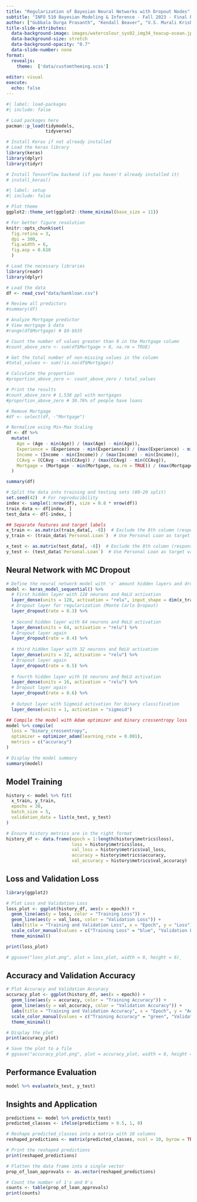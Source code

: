 ```yaml
---
title: "Regularization of Bayesian Neural Networks with Dropout Nodes"
subtitle: "INFO 510 Bayesian Modeling & Inference - Fall 2023 - Final Project"
author: ["Gubbala Durga Prasanth", "Kendall Beaver", "V.S. Murali Krishna Chittlu"]
title-slide-attributes:
  data-background-image: images/watercolour_sys02_img34_teacup-ocean.jpg
  data-background-size: stretch
  data-background-opacity: "0.7"
  data-slide-number: none
format:
  revealjs:
    theme:  ['data/customtheming.scss']
  
editor: visual
execute:
  echo: false
---
```


```r
#| label: load-packages
#| include: false

# Load packages here
pacman::p_load(tidymodels,
               tidyverse)

# Install Keras if not already installed
# Load the keras library
library(keras)
library(dplyr)
library(tidyr)

# Install TensorFlow backend (if you haven't already installed it)
# install_keras()

```

```r
#| label: setup
#| include: false

# Plot theme
ggplot2::theme_set(ggplot2::theme_minimal(base_size = 11))

# For better figure resolution
knitr::opts_chunk$set(
  fig.retina = 3, 
  dpi = 300, 
  fig.width = 6, 
  fig.asp = 0.618 
  )
```

```r
# Load the necessary libraries
library(readr)
library(dplyr)

# Load the data
df <- read_csv("data/bankloan.csv")

# Review all predictors
#summary(df)

# Analyze Mortgage predictor
# View mortgage $ data
#range(df$Mortgage) # $0-$635

# Count the number of values greater than 0 in the Mortgage column
#count_above_zero <- sum(df$Mortgage > 0, na.rm = TRUE)

# Get the total number of non-missing values in the column
#total_values <- sum(!is.na(df$Mortgage))

# Calculate the proportion
#proportion_above_zero <- count_above_zero / total_values

# Print the results
#count_above_zero # 1,538 ppl with mortgages
#proportion_above_zero # 30.76% of people have loans

# Remove Mortgage
#df <- select(df, -"Mortgage")

# Normalize using Min-Max Scaling
df <- df %>%
  mutate(
    Age = (Age - min(Age)) / (max(Age) - min(Age)),
    Experience = (Experience - min(Experience)) / (max(Experience) - min(Experience)),
    Income = (Income - min(Income)) / (max(Income) - min(Income)),
    CCAvg = (CCAvg - min(CCAvg)) / (max(CCAvg) - min(CCAvg)),
    Mortgage = (Mortgage - min(Mortgage, na.rm = TRUE)) / (max(Mortgage, na.rm = TRUE) - min(Mortgage, na.rm = TRUE))
  )

summary(df)
```

```r
# Split the data into training and testing sets (80-20 split)
set.seed(42)  # For reproducibility
index <- sample(1:nrow(df), size = 0.8 * nrow(df))
train_data <- df[index, ]
test_data <- df[-index, ]

## Separate features and target labels
x_train <- as.matrix(train_data[, -8])  # Exclude the 8th column (response variable, Personal Loan)
y_train <- (train_data$`Personal.Loan`)  # Use Personal Loan as target variable (0 or 1)

x_test <- as.matrix(test_data[, -8])  # Exclude the 8th column (response variable, Personal Loan)
y_test <- (test_data$`Personal.Loan`)  # Use Personal Loan as target variable (0 or 1)
```

## Neural Network with MC Dropout

```r
# Define the neural network model with 'x' amount hidden layers and dropout
model <- keras_model_sequential() %>%
  # First hidden layer with 128 neurons and ReLU activation
  layer_dense(units = 128, activation = "relu", input_shape = dim(x_train)[2]) %>%
  # Dropout layer for regularization (Monte Carlo Dropout)
  layer_dropout(rate = 0.3) %>%
  
  # Second hidden layer with 64 neurons and ReLU activation
  layer_dense(units = 64, activation = "relu") %>%
  # Dropout layer again
  layer_dropout(rate = 0.4) %>%
  
  # third hidden layer with 32 neurons and ReLU activation
  layer_dense(units = 32, activation = "relu") %>%
  # Dropout layer again
  layer_dropout(rate = 0.5) %>%
  
  # fourth hidden layer with 16 neurons and ReLU activation
  layer_dense(units = 16, activation = "relu") %>%
  # Dropout layer again
  layer_dropout(rate = 0.6) %>%
  
  # Output layer with Sigmoid activation for binary classification
  layer_dense(units = 1, activation = "sigmoid")

## Compile the model with Adam optimizer and binary crossentropy loss
model %>% compile(
  loss = "binary_crossentropy",
  optimizer = optimizer_adam(learning_rate = 0.001),
  metrics = c("accuracy")
)

# Display the model summary
summary(model)
```

## **Model Training**

```r
history <- model %>% fit(
  x_train, y_train,
  epochs = 30,
  batch_size = 5,
  validation_data = list(x_test, y_test)
)
```

```r
# Ensure history metrics are in the right format
history_df <- data.frame(epoch = 1:length(history$metrics$loss),
                         loss = history$metrics$loss,
                         val_loss = history$metrics$val_loss,
                         accuracy = history$metrics$accuracy,
                         val_accuracy = history$metrics$val_accuracy)

```

## Loss and Validation Loss

```r
library(ggplot2)

# Plot Loss and Validation Loss
loss_plot <- ggplot(history_df, aes(x = epoch)) +
  geom_line(aes(y = loss, color = "Training Loss")) +
  geom_line(aes(y = val_loss, color = "Validation Loss")) +
  labs(title = "Training and Validation Loss", x = "Epoch", y = "Loss") +
  scale_color_manual(values = c("Training Loss" = "blue", "Validation Loss" = "red")) +
  theme_minimal()

print(loss_plot)

# ggsave("loss_plot.png", plot = loss_plot, width = 8, height = 6)̧
```

## Accuracy and Validation Accuracy

```r
# Plot Accuracy and Validation Accuracy
accuracy_plot <- ggplot(history_df, aes(x = epoch)) +
  geom_line(aes(y = accuracy, color = "Training Accuracy")) +
  geom_line(aes(y = val_accuracy, color = "Validation Accuracy")) +
  labs(title = "Training and Validation Accuracy", x = "Epoch", y = "Accuracy") +
  scale_color_manual(values = c("Training Accuracy" = "green", "Validation Accuracy" = "orange")) +
  theme_minimal()

# Display the plot
print(accuracy_plot)

# Save the plot to a file
# ggsave("accuracy_plot.png", plot = accuracy_plot, width = 8, height = 6, dpi = 300)̧
```

## **Performance Evaluation**

```r
model %>% evaluate(x_test, y_test)
```

## **Insights and Application**

```r
predictions <- model %>% predict(x_test)
predicted_classes <- ifelse(predictions > 0.5, 1, 0)

# Reshape predicted_classes into a matrix with 10 columns
reshaped_predictions <- matrix(predicted_classes, ncol = 10, byrow = TRUE)

# Print the reshaped predictions
print(reshaped_predictions)

# Flatten the data frame into a single vector
prop_of_loan_approvals <- as.vector(reshaped_predictions)

# Count the number of 1's and 0's
counts <- table(prop_of_loan_approvals)
print(counts)

```
